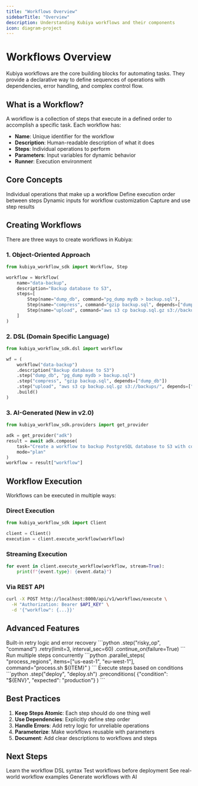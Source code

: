 ```yaml
---
title: "Workflows Overview"
sidebarTitle: "Overview"
description: Understanding Kubiya workflows and their components
icon: diagram-project
---
```


# Workflows Overview

Kubiya workflows are the core building blocks for automating tasks. They provide a declarative way to define sequences of operations with dependencies, error handling, and complex control flow.

## What is a Workflow?

A workflow is a collection of steps that execute in a defined order to accomplish a specific task. Each workflow has:

- **Name**: Unique identifier for the workflow
- **Description**: Human-readable description of what it does
- **Steps**: Individual operations to perform
- **Parameters**: Input variables for dynamic behavior
- **Runner**: Execution environment

## Core Concepts

<CardGroup cols={2}>
  <Card title="Steps" icon="shoe-prints" href="/workflows/steps">
    Individual operations that make up a workflow
  </Card>
  <Card title="Dependencies" icon="link" href="/workflows/dependencies">
    Define execution order between steps
  </Card>
  <Card title="Parameters" icon="sliders" href="/workflows/parameters">
    Dynamic inputs for workflow customization
  </Card>
  <Card title="Outputs" icon="arrow-right-from-bracket" href="/workflows/outputs">
    Capture and use step results
  </Card>
</CardGroup>

## Creating Workflows

There are three ways to create workflows in Kubiya:

### 1. Object-Oriented Approach

```python
from kubiya_workflow_sdk import Workflow, Step

workflow = Workflow(
    name="data-backup",
    description="Backup database to S3",
    steps=[
        Step(name="dump_db", command="pg_dump mydb > backup.sql"),
        Step(name="compress", command="gzip backup.sql", depends=["dump_db"]),
        Step(name="upload", command="aws s3 cp backup.sql.gz s3://backups/", depends=["compress"])
    ]
)
```

### 2. DSL (Domain Specific Language)

```python
from kubiya_workflow_sdk.dsl import workflow

wf = (
    workflow("data-backup")
    .description("Backup database to S3")
    .step("dump_db", "pg_dump mydb > backup.sql")
    .step("compress", "gzip backup.sql", depends=["dump_db"])
    .step("upload", "aws s3 cp backup.sql.gz s3://backups/", depends=["compress"])
    .build()
)
```

### 3. AI-Generated (New in v2.0)

```python
from kubiya_workflow_sdk.providers import get_provider

adk = get_provider("adk")
result = await adk.compose(
    task="Create a workflow to backup PostgreSQL database to S3 with compression",
    mode="plan"
)
workflow = result["workflow"]
```

## Workflow Execution

Workflows can be executed in multiple ways:

### Direct Execution

```python
from kubiya_workflow_sdk import Client

client = Client()
execution = client.execute_workflow(workflow)
```

### Streaming Execution

```python
for event in client.execute_workflow(workflow, stream=True):
    print(f"{event.type}: {event.data}")
```

### Via REST API

```bash
curl -X POST http://localhost:8000/api/v1/workflows/execute \
  -H "Authorization: Bearer $API_KEY" \
  -d '{"workflow": {...}}'
```

## Advanced Features

<AccordionGroup>
  <Accordion title="Error Handling" icon="shield">
    Built-in retry logic and error recovery
    ```python
    .step("risky_op", "command")
    .retry(limit=3, interval_sec=60)
    .continue_on(failure=True)
    ```
  </Accordion>
  
  <Accordion title="Parallel Execution" icon="arrows-split">
    Run multiple steps concurrently
    ```python
    .parallel_steps(
        "process_regions",
        items=["us-east-1", "eu-west-1"],
        command="process.sh ${ITEM}"
    )
    ```
  </Accordion>
  
  <Accordion title="Conditional Logic" icon="code-branch">
    Execute steps based on conditions
    ```python
    .step("deploy", "deploy.sh")
    .preconditions(
        {"condition": "${ENV}", "expected": "production"}
    )
    ```
  </Accordion>
</AccordionGroup>

## Best Practices

1. **Keep Steps Atomic**: Each step should do one thing well
2. **Use Dependencies**: Explicitly define step order
3. **Handle Errors**: Add retry logic for unreliable operations
4. **Parameterize**: Make workflows reusable with parameters
5. **Document**: Add clear descriptions to workflows and steps

## Next Steps

<CardGroup cols={2}>
  <Card title="DSL Guide" icon="code" href="/workflows/dsl">
    Learn the workflow DSL syntax
  </Card>
  <Card title="Testing" icon="flask" href="/workflows/testing">
    Test workflows before deployment
  </Card>
  <Card title="Examples" icon="lightbulb" href="/tutorials/first-workflow">
    See real-world workflow examples
  </Card>
  <Card title="AI Generation" icon="robot" href="/providers/adk/getting-started">
    Generate workflows with AI
  </Card>
</CardGroup> 